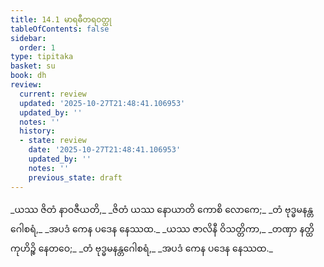 ```yaml
---
title: 14.1 မာရဓီတရဝတ္ထု
tableOfContents: false
sidebar:
  order: 1
type: tipitaka
basket: su
book: dh
review:
  current: review
  updated: '2025-10-27T21:48:41.106953'
  updated_by: ''
  notes: ''
  history:
  - state: review
    date: '2025-10-27T21:48:41.106953'
    updated_by: ''
    notes: ''
    previous_state: draft
---
```



<ReviewStatus review={frontmatter.review} showDetails={true} />

<HypothesisAnnotation frontmatter={frontmatter} />

<DynamicBreadcrumb />

<Division number="179" book="dh" e="ch" v="18" p="40">

<Paragraph number="193" type="verses" book="dh">
_ယဿ ဇိတံ နာဝဇီယတိ,_  
_ဇိတံ ယဿ နောယာတိ ကောစိ လောကေ;_  
_တံ ဗုဒ္ဓမနန္တဂေါစရံ,_  
_အပဒံ ကေန ပဒေန နေဿထ._  

</Paragraph>

</Division>
<Division number="180" book="dh" e="ch" v="18" p="40">

<Paragraph number="194" type="verses" book="dh">
_ယဿ ဇာလိနီ ဝိသတ္တိကာ,_  
_တဏှာ နတ္ထိ ကုဟိဉ္စိ နေတဝေ;_  
_တံ ဗုဒ္ဓမနန္တဂေါစရံ,_  
_အပဒံ ကေန ပဒေန နေဿထ._
</Paragraph>
</Division>